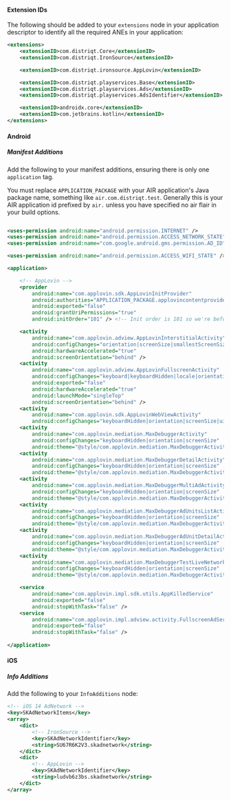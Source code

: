 
#### Extension IDs

The following should be added to your `extensions` node in your application descriptor to identify all the required ANEs in your application:

```xml
<extensions>
    <extensionID>com.distriqt.Core</extensionID>
    <extensionID>com.distriqt.IronSource</extensionID>

    <extensionID>com.distriqt.ironsource.AppLovin</extensionID>

    <extensionID>com.distriqt.playservices.Base</extensionID>
    <extensionID>com.distriqt.playservices.Ads</extensionID>
    <extensionID>com.distriqt.playservices.AdsIdentifier</extensionID>

    <extensionID>androidx.core</extensionID>
    <extensionID>com.jetbrains.kotlin</extensionID>
</extensions>
```



#### Android

##### Manifest Additions


Add the following to your manifest additions, ensuring there is only one `application` tag. 

You must replace `APPLICATION_PACKAGE` with your AIR application's Java package name, something like `air.com.distriqt.test`.
Generally this is your AIR application id prefixed by `air.` unless you have specified no air flair in your build options.


```xml

<uses-permission android:name="android.permission.INTERNET" />
<uses-permission android:name="android.permission.ACCESS_NETWORK_STATE" />
<uses-permission android:name="com.google.android.gms.permission.AD_ID" />

<uses-permission android:name="android.permission.ACCESS_WIFI_STATE" />

<application>

	<!-- AppLovin -->
	<provider
		android:name="com.applovin.sdk.AppLovinInitProvider"
		android:authorities="APPLICATION_PACKAGE.applovincontentprovider"
		android:exported="false"
		android:grantUriPermissions="true"
		android:initOrder="101" /> <!-- Init order is 101 so we're before Firebase/Google which uses 100 -->

	<activity
		android:name="com.applovin.adview.AppLovinInterstitialActivity"
		android:configChanges="orientation|screenSize|smallestScreenSize|screenLayout|uiMode"
		android:hardwareAccelerated="true"
		android:screenOrientation="behind" />
	<activity
		android:name="com.applovin.adview.AppLovinFullscreenActivity"
		android:configChanges="keyboard|keyboardHidden|locale|orientation|screenLayout|screenSize|smallestScreenSize|uiMode"
		android:exported="false"
		android:hardwareAccelerated="true"
		android:launchMode="singleTop"
		android:screenOrientation="behind" />
	<activity
		android:name="com.applovin.sdk.AppLovinWebViewActivity"
		android:configChanges="keyboardHidden|orientation|screenSize|uiMode" />
	<activity
		android:name="com.applovin.mediation.MaxDebuggerActivity"
		android:configChanges="keyboardHidden|orientation|screenSize"
		android:theme="@style/com.applovin.mediation.MaxDebuggerActivity.Theme" />
	<activity
		android:name="com.applovin.mediation.MaxDebuggerDetailActivity"
		android:configChanges="keyboardHidden|orientation|screenSize"
		android:theme="@style/com.applovin.mediation.MaxDebuggerActivity.Theme" />
	<activity
		android:name="com.applovin.mediation.MaxDebuggerMultiAdActivity"
		android:configChanges="keyboardHidden|orientation|screenSize"
		android:theme="@style/com.applovin.mediation.MaxDebuggerActivity.Theme" />
	<activity
		android:name="com.applovin.mediation.MaxDebuggerAdUnitsListActivity"
		android:configChanges="keyboardHidden|orientation|screenSize"
		android:theme="@style/com.applovin.mediation.MaxDebuggerActivity.Theme" />
	<activity
		android:name="com.applovin.mediation.MaxDebuggerAdUnitDetailActivity"
		android:configChanges="keyboardHidden|orientation|screenSize"
		android:theme="@style/com.applovin.mediation.MaxDebuggerActivity.Theme" />
	<activity
		android:name="com.applovin.mediation.MaxDebuggerTestLiveNetworkActivity"
		android:configChanges="keyboardHidden|orientation|screenSize"
		android:theme="@style/com.applovin.mediation.MaxDebuggerActivity.Theme" />

	<service
		android:name="com.applovin.impl.sdk.utils.AppKilledService"
		android:exported="false"
		android:stopWithTask="false" />
	<service
		android:name="com.applovin.impl.adview.activity.FullscreenAdService"
		android:exported="false"
		android:stopWithTask="false" />
		
</application>
```


#### iOS 

##### Info Additions

Add the following to your `InfoAdditions` node:

```xml
<!-- iOS 14 AdNetwork -->
<key>SKAdNetworkItems</key>
<array>
    <dict>
        <!-- IronSource -->
        <key>SKAdNetworkIdentifier</key>
        <string>SU67R6K2V3.skadnetwork</string> 
    </dict>
    <dict>
        <!-- AppLovin -->
        <key>SKAdNetworkIdentifier</key>
        <string>ludvb6z3bs.skadnetwork</string>
    </dict>
</array>
```

